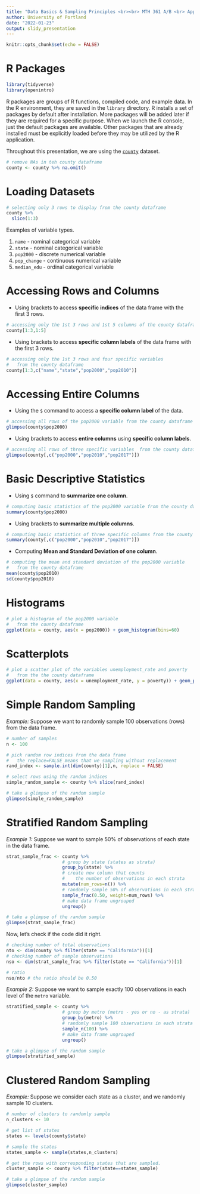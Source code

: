 ---
title: "Data Basics & Sampling Principles <br><br> MTH 361 A/B <br> Applied Statistics I <br> Spring 2023"
author: University of Portland
date: "2022-01-23"
output: slidy_presentation
---

```{r setup, include=FALSE}
knitr::opts_chunk$set(echo = FALSE)
```

# R Packages {.bigger}

```{r message=FALSE, warning=FALSE, paged.print=FALSE, echo=TRUE}
library(tidyverse)
library(openintro)
```

R packages are groups of R functions, compiled code, and example data. In the R environment, they are saved in the `library` directory. R installs a set of packages by default after installation. More packages will be added later if they are required for a specific purpose. When we launch the R console, just the default packages are available. Other packages that are already installed must be explicitly loaded before they may be utilized by the R application.

Throughout this presentation, we are using the [`county`](https://www.openintro.org/data/index.php?data=county){target="_blank"} dataset.

```{r echo=FALSE, message=FALSE, warning=FALSE, paged.print=FALSE}
# remove NAs in teh county dataframe
county <- county %>% na.omit()
```

# Loading Datasets {.bigger}

```{r loading-data-from-package, message=FALSE, echo=TRUE}
# selecting only 3 rows to display from the county dataframe
county %>%
  slice(1:3)
```

Examples of variable types.

1. `name` - nominal categorical variable
2. `state` - nominal categorical variable
3. `pop2000` - discrete numerical variable
4. `pop_change` - continuous numerical variable
5. `median_edu` - ordinal categorical variable

# Accessing Rows and Columns {.bigger}

  * Using brackets to access **specific indices** of the data frame with the first 3 rows.
```{r rows-and-columns-1, message=FALSE, echo=TRUE}
# accessing only the 1st 3 rows and 1st 5 columns of the county dataframe
county[1:3,1:5]
```

  * Using brackets to access **specific column labels** of the data frame with the first 3 rows.
```{r rows-and-columns-2, message=FALSE, echo=TRUE}
# accessing only the 1st 3 rows and four specific variables 
#   from the county dataframe
county[1:3,c("name","state","pop2000","pop2010")]
```

# Accessing Entire Columns {.bigger}

  * Using the `$` command to access a **specific column label** of the data.
```{r rows-and-columns-3, message=FALSE, echo=TRUE}
# accessing all rows of the pop2000 variable from the county dataframe
glimpse(county$pop2000)
```

  * Using brackets to access **entire columns** using **specific column labels**.
```{r rows-and-columns-4, message=FALSE, echo=TRUE}
# accessing all rows of three specific variables  from the county dataframe
glimpse(county[,c("pop2000","pop2010","pop2017")])
```

# Basic Descriptive Statistics {.bigger}

  * Using `$` command to **summarize one column**.
```{r summarize-data-1, message=FALSE, echo=TRUE}
# computing basic statistics of the pop2000 variable from the county dataframe
summary(county$pop2000)
```

  * Using brackets to **summarize multiple columns**.
```{r summarize-data-2, message=FALSE, echo=TRUE}
# computing basic statistics of three specific columns from the county dataframe
summary(county[,c("pop2000","pop2010","pop2017")])
```

  * Computing **Mean and Standard Deviation of one column**.
```{r means-and-standard-deviations-1, message=FALSE, echo=TRUE}
# computing the mean and standard deviation of the pop2000 variable 
#   from the county dataframe
mean(county$pop2010)
sd(county$pop2010)
```

# Histograms {.bigger}

```{r basic-data-visualization-1, echo=TRUE, message=FALSE, warning=FALSE, paged.print=FALSE}
# plot a histogram of the pop2000 variable 
#   from the county dataframe
ggplot(data = county, aes(x = pop2000)) + geom_histogram(bins=60)
```

# Scatterplots {.bigger}

```{r basic-data-visualization-2, echo=TRUE, message=FALSE, warning=FALSE, paged.print=FALSE}
# plot a scatter plot of the variables unemployment_rate and poverty
#   from the the county dataframe
ggplot(data = county, aes(x = unemployment_rate, y = poverty)) + geom_point()
```

# Simple Random Sampling {.bigger}

*Example:* Suppose we want to randomly sample 100 observations (rows) from the data frame.

```{r echo=TRUE}
# number of samples
n <- 100

# pick random row indices from the data frame
#   the replace=FALSE means that we sampling without replacement
rand_index <- sample.int(dim(county)[1],n, replace = FALSE)

# select rows using the random indices
simple_random_sample <- county %>% slice(rand_index)

# take a glimpse of the random sample
glimpse(simple_random_sample)
```

# Stratified Random Sampling {.bigger}

*Example 1:* Suppose we want to sample 50\% of observations of each state in the data frame.

```{r echo=TRUE}
strat_sample_frac <- county %>%
                     # group by state (states as strata)
                     group_by(state) %>%
                     # create new column that counts 
                     #    the number of observations in each strata
                     mutate(num_rows=n()) %>% 
                     # randomly sample 50% of observations in each strata
                     sample_frac(0.50, weight=num_rows) %>% 
                     # make data frame ungrouped
                     ungroup()

# take a glimpse of the random sample
glimpse(strat_sample_frac)
```

Now, let's check if the code did it right.

```{r echo=TRUE}
# checking number of total observations
nto <- dim(county %>% filter(state == "California"))[1]
# checking number of sample observations
nso <- dim(strat_sample_frac %>% filter(state == "California"))[1]

# ratio
nso/nto # the ratio should be 0.50
```

*Example 2:* Suppose we want to sample exactly 100 observations in each level of the `metro` variable.

```{r echo=TRUE}
stratified_sample <- county %>% 
                     # group by metro (metro - yes or no - as strata)
                     group_by(metro) %>% 
                     # randomly sample 100 observations in each strata
                     sample_n(100) %>% 
                     # make data frame ungrouped
                     ungroup()

# take a glimpse of the random sample
glimpse(stratified_sample)
```

# Clustered Random Sampling {.bigger}

*Example:* Suppose we consider each state as a cluster, and we randomly sample 10 clusters.

```{r echo=TRUE}
# number of clusters to randomly sample
n_clusters <- 10

# get list of states
states <- levels(county$state)

# sample the states
states_sample <- sample(states,n_clusters)

# get the rows with corresponding states that are sampled.
cluster_sample <- county %>% filter(state==states_sample) 

# take a glimpse of the random sample
glimpse(cluster_sample)
```
